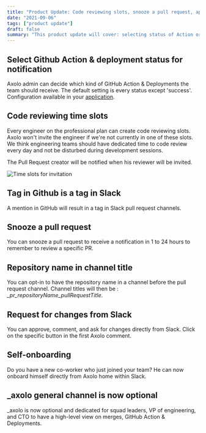 ```yaml
---
title: "Product Update: Code reviewing slots, snooze a pull request, approve from Slack and mentions in Github"
date: "2021-09-06"
tags: ["product update"]
draft: false
summary: "This product update will cover: selecting status of Action or Deployment, code reviewing time slots for deep work sessions, mention in Github, request for changes / approve from Slack and self-onboarding in Axolo."
---
```


## Select Github Action & deployment status for notification

Axolo admin can decide which kind of GitHub Action & Deployments the team should receive. The default setting is every status except 'success'. Configuration available in your [application](https://app.axolo.co/home).

## Code reviewing time slots

Every engineer on the professional plan can create code reviewing slots. Axolo won't invite the engineer if we're not currently in one of these slots. We think engineering teams should have dedicated time to code review every day and not be disturbed during development sessions.

The Pull Request creator will be notified when his reviewer will be invited.

<div style={{ display: "flex", justifyContent: "center" }}>
  <img
    src="https://axolo.s3.eu-west-3.amazonaws.com/communication/docs/time_slots.png"
    alt="Time slots for invitation"
    style={{ maxWidth: "550px" }}
  />
</div>

## Tag in Github is a tag in Slack

A mention in GitHub will result in a tag in Slack pull request channels.

## Snooze a pull request

You can snooze a pull request to receive a notification in 1 to 24 hours to remember to review a specific PR.

## Repository name in channel title

You can opt-in to have the repository name in a channel before the pull request channel. Channel titles will then be : _\_pr_repositoryName_pullRequestTitle_.

## Request for changes from Slack

You can approve, comment, and ask for changes directly from Slack. Click on the specific button in the first Axolo comment.

## Self-onboarding

Do you have a new co-worker who just joined your team? He can now onboard himself directly from Axolo home within Slack.

## \_axolo general channel is now optional

\_axolo is now optional and dedicated for squad leaders, VP of engineering, and CTO to have a high-level view on merges, GitHub Action & Deployments.
